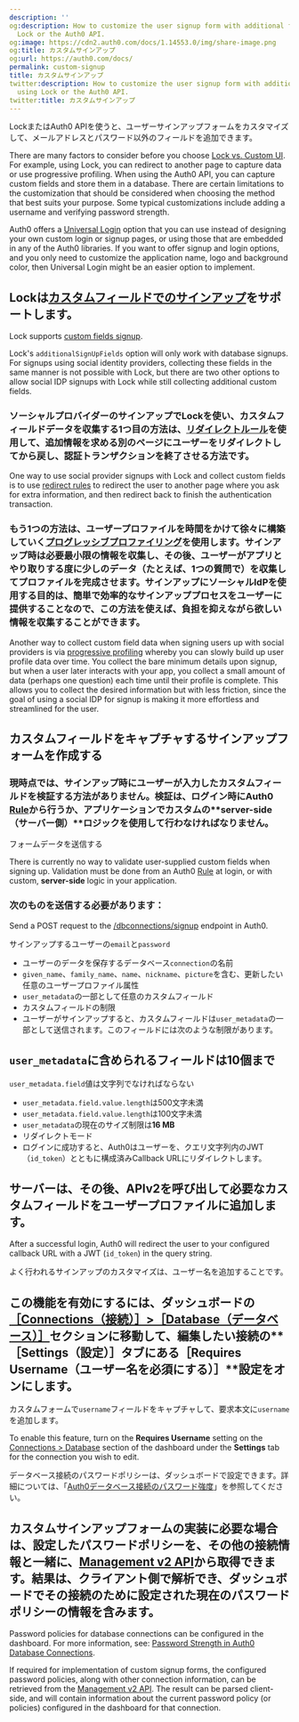 ```yaml
---
description: ''
og:description: How to customize the user signup form with additional fields using
  Lock or the Auth0 API.
og:image: https://cdn2.auth0.com/docs/1.14553.0/img/share-image.png
og:title: カスタムサインアップ
og:url: https://auth0.com/docs/
permalink: custom-signup
title: カスタムサインアップ
twitter:description: How to customize the user signup form with additional fields
  using Lock or the Auth0 API.
twitter:title: カスタムサインアップ
---
```


LockまたはAuth0 APIを使うと、ユーザーサインアップフォームをカスタマイズして、メールアドレスとパスワード以外のフィールドを追加できます。

There are many factors to consider before you choose [Lock vs. Custom UI](/docs/customize/login-pages/classic-login/customize-with-lock-sdk). For example, using Lock, you can redirect to another page to capture data or use progressive profiling. When using the Auth0 API, you can capture custom fields and store them in a database. There are certain limitations to the customization that should be considered when choosing the method that best suits your purpose. Some typical customizations include adding a username and verifying password strength.

<Card title="Universal Login recommended">

Auth0 offers a [Universal Login](/docs/authenticate/login/auth0-universal-login) option that you can use instead of designing your own custom login or signup pages, or using those that are embedded in any of the Auth0 libraries. If you want to offer signup and login options, and you only need to customize the application name, logo and background color, then Universal Login might be an easier option to implement.

</Card>

## Lockは[カスタムフィールドでのサインアップ](/libraries/lock/lock-configuration)をサポートします。

Lock supports [custom fields signup](/docs/libraries/lock/lock-configuration).

Lock's `additionalSignUpFields` option will only work with database signups. For signups using social <Tooltip tip="Identity Provider (IdP): Service that stores and manages digital identities." cta="View Glossary" href="/docs/glossary?term=identity+providers">identity providers</Tooltip>, collecting these fields in the same manner is not possible with Lock, but there are two other options to allow social IDP signups with Lock while still collecting additional custom fields.

### ソーシャルプロバイダーのサインアップでLockを使い、カスタムフィールドデータを収集する1つ目の方法は、[リダイレクトルール](/rules/redirect-users)を使用して、追加情報を求める別のページにユーザーをリダイレクトしてから戻し、認証トランザクションを終了させる方法です。

One way to use social provider signups with Lock and collect custom fields is to use [redirect rules](/docs/customize/rules/redirect-users) to redirect the user to another page where you ask for extra information, and then redirect back to finish the authentication transaction.

### もう1つの方法は、ユーザープロファイルを時間をかけて徐々に構築していく[プログレッシブプロファイリング](/users/user-profiles/progressive-profiling)を使用します。サインアップ時は必要最小限の情報を収集し、その後、ユーザーがアプリとやり取りする度に少しのデータ（たとえば、1つの質問で）を収集してプロファイルを完成させます。サインアップにソーシャルIdPを使用する目的は、簡単で効率的なサインアッププロセスをユーザーに提供することなので、この方法を使えば、負担を抑えながら欲しい情報を収集することができます。

Another way to collect custom field data when signing users up with social providers is via [progressive profiling](/docs/manage-users/user-accounts/user-profiles/progressive-profiling) whereby you can slowly build up user profile data over time. You collect the bare minimum details upon signup, but when a user later interacts with your app, you collect a small amount of data (perhaps one question) each time until their profile is complete. This allows you to collect the desired information but with less friction, since the goal of using a social IDP for signup is making it more effortless and streamlined for the user.

## カスタムフィールドをキャプチャするサインアップフォームを作成する

### 現時点では、サインアップ時にユーザーが入力したカスタムフィールドを検証する方法がありません。検証は、ログイン時にAuth0 [Rule](/rules)から行うか、アプリケーションでカスタムの**server-side（サーバー側）**ロジックを使用して行わなければなりません。

フォームデータを送信する

There is currently no way to validate user-supplied custom fields when signing up. Validation must be done from an Auth0 [Rule](/docs/customize/rules) at login, or with custom, **server-side** logic in your application.

### 次のものを送信する必要があります：

Send a POST request to the [/dbconnections/signup](https://auth0.com/docs/api/authentication/reference#signup) endpoint in Auth0.

サインアップするユーザーの`email`と`password`

* ユーザーのデータを保存するデータベース`connection`の名前
* `given_name`、`family_name`、`name`、`nickname`、`picture`を含む、更新したい任意のユーザープロファイル属性
* `user_metadata`の一部として任意のカスタムフィールド
* カスタムフィールドの制限
* ユーザーがサインアップすると、カスタムフィールドは`user_metadata`の一部として送信されます。このフィールドには次のような制限があります。

## `user_metadata`に含められるフィールドは10個まで

`user_metadata.field`値は文字列でなければならない

* `user_metadata.field.value.length`は500文字未満
* `user_metadata.field.value.length`は100文字未満
* `user_metadata`の現在のサイズ制限は**16 MB**
* リダイレクトモード
* ログインに成功すると、Auth0はユーザーを、クエリ文字列内のJWT（`id_token`）とともに構成済みCallback URLにリダイレクトします。

## サーバーは、その後、APIv2を呼び出して必要なカスタムフィールドをユーザープロファイルに追加します。

After a successful login, Auth0 will redirect the user to your configured callback URL with a <Tooltip tip="JSON Web Token (JWT): Standard ID Token format (and often Access Token format) used to represent claims securely between two parties." cta="View Glossary" href="/docs/glossary?term=JWT">JWT</Tooltip> (`id_token`) in the query string.

よく行われるサインアップのカスタマイズは、ユーザー名を追加することです。

## この機能を有効にするには、ダッシュボードの[［Connections（接続）］>［Database（データベース）］](%24%7Bmanage_url%7D/#/connections/database/)セクションに移動して、編集したい接続の**［Settings（設定）］**タブにある**［Requires Username（ユーザー名を必須にする）］**設定をオンにします。

カスタムフォームで`username`フィールドをキャプチャして、要求本文に`username`を追加します。

To enable this feature, turn on the **Requires Username** setting on the [Connections > Database](https://manage.auth0.com/#/connections/database/) section of the dashboard under the **Settings** tab for the connection you wish to edit.

データベース接続のパスワードポリシーは、ダッシュボードで設定できます。詳細については、「[Auth0データベース接続のパスワード強度](/connections/database/password-strength)」を参照してください。

## カスタムサインアップフォームの実装に必要な場合は、設定したパスワードポリシーを、その他の接続情報と一緒に、[Management v2 API](/api/management/v2#!/Connections/get_connections_by_id)から取得できます。結果は、クライアント側で解析でき、ダッシュボードでその接続のために設定された現在のパスワードポリシーの情報を含みます。

Password policies for database connections can be configured in the dashboard. For more information, see: [Password Strength in Auth0 Database Connections](/docs/authenticate/database-connections/password-strength).

If required for implementation of custom signup forms, the configured password policies, along with other connection information, can be retrieved from the [Management v2 API](https://auth0.com/docs/api/management/v2#!/Connections/get_connections_by_id). The result can be parsed client-side, and will contain information about the current password policy (or policies) configured in the dashboard for that connection.